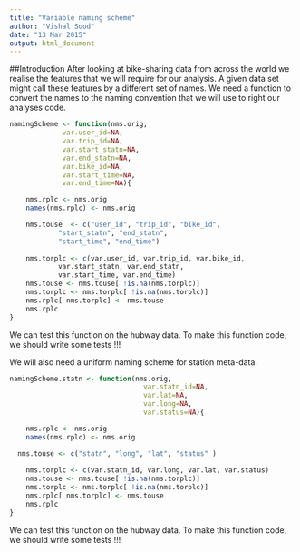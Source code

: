 ```yaml
---
title: "Variable naming scheme"
author: "Vishal Sood"
date: "13 Mar 2015"
output: html_document
---
```



##Introduction
After looking at bike-sharing data from across the world we realise the features that we will require for our analysis. A given data set might call these features by a different set of names. We need a function to convert the names to the naming convention that we will use to right our analyses code.

```r
namingScheme <- function(nms.orig,
			 var.user_id=NA,
			 var.trip_id=NA,
			 var.start_statn=NA,
			 var.end_statn=NA,
			 var.bike_id=NA,
			 var.start_time=NA,
			 var.end_time=NA){

	nms.rplc <- nms.orig
	names(nms.rplc) <- nms.orig

	nms.touse  <- c("user_id", "trip_id", "bike_id", 
			"start_statn", "end_statn",
			"start_time", "end_time")
			
	nms.torplc <- c(var.user_id, var.trip_id, var.bike_id,
			var.start_statn, var.end_statn,
			var.start_time, var.end_time)
	nms.touse <- nms.touse[ !is.na(nms.torplc)]
	nms.torplc <- nms.torplc[ !is.na(nms.torplc)]
	nms.rplc[ nms.torplc] <- nms.touse
	nms.rplc
}
```
We can test this function on the hubway data. To make this function code, we should write some tests !!!

We will also need a uniform naming scheme for station meta-data.
```r
namingScheme.statn <- function(nms.orig,
                      			 var.statn_id=NA,
                      			 var.lat=NA,
                      			 var.long=NA,
                      			 var.status=NA){

	nms.rplc <- nms.orig
	names(nms.rplc) <- nms.orig

  nms.touse <- c("statn", "long", "lat", "status" )
			
	nms.torplc <- c(var.statn_id, var.long, var.lat, var.status)
	nms.touse <- nms.touse[ !is.na(nms.torplc)]
	nms.torplc <- nms.torplc[ !is.na(nms.torplc)]
	nms.rplc[ nms.torplc] <- nms.touse
	nms.rplc
}
```
We can test this function on the hubway data. To make this function code, we should write some tests !!!

	

                  
	

                  
